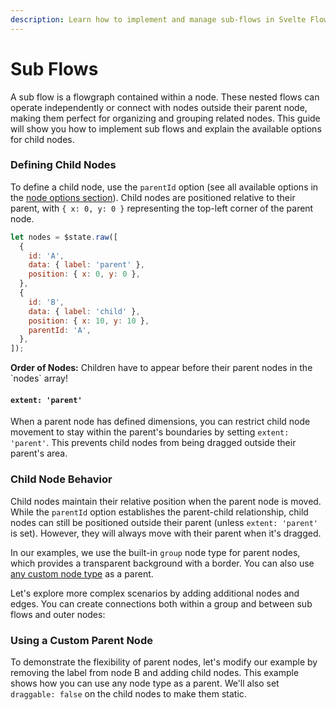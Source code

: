 ```yaml
---
description: Learn how to implement and manage sub-flows in Svelte Flow. This guide covers parent-child node relationships, node positioning, movement constraints, and creating nested flow diagrams with custom parent nodes.
---
```



# Sub Flows

A sub flow is a flowgraph contained within a node. These nested flows can operate independently or connect with nodes outside their parent node, making them perfect for organizing and grouping related nodes. This guide will show you how to implement sub flows and explain the available options for child nodes.

### Defining Child Nodes

To define a child node, use the `parentId` option (see all available options in the [node options section](/api-reference/types/node)). Child nodes are positioned relative to their parent, with `{ x: 0, y: 0 }` representing the top-left corner of the parent node.

```js highlight="parentId: 'A'"
let nodes = $state.raw([
  {
    id: 'A',
    data: { label: 'parent' },
    position: { x: 0, y: 0 },
  },
  {
    id: 'B',
    data: { label: 'child' },
    position: { x: 10, y: 10 },
    parentId: 'A',
  },
]);
```

<Callout type="info">
  <strong>Order of Nodes:</strong>
  Children have to appear before their parent nodes in the `nodes` array!
</Callout>

#### `extent: 'parent'`

When a parent node has defined dimensions, you can restrict child node movement to stay within the parent's boundaries by setting `extent: 'parent'`. This prevents child nodes from being dragged outside their parent's area.

<RemoteCodeViewer route="guides/subflows/a" framework="svelte" editorHeight={500} />

### Child Node Behavior

Child nodes maintain their relative position when the parent node is moved. While the `parentId` option establishes the parent-child relationship, child nodes can still be positioned outside their parent (unless `extent: 'parent'` is set). However, they will always move with their parent when it's dragged.

In our examples, we use the built-in `group` node type for parent nodes, which provides a transparent background with a border. You can also use [any custom node type](/learn/layouting/sub-flows#any-node-can-be-a-parent-node) as a parent.

Let's explore more complex scenarios by adding additional nodes and edges. You can create connections both within a group and between sub flows and outer nodes:

<RemoteCodeViewer route="guides/subflows/b" framework="svelte" editorHeight={500} />

### Using a Custom Parent Node

To demonstrate the flexibility of parent nodes, let's modify our example by removing the label from node B and adding child nodes. This example shows how you can use any node type as a parent. We'll also set `draggable: false` on the child nodes to make them static.

<RemoteCodeViewer route="guides/subflows/c" framework="svelte" editorHeight={500} />
